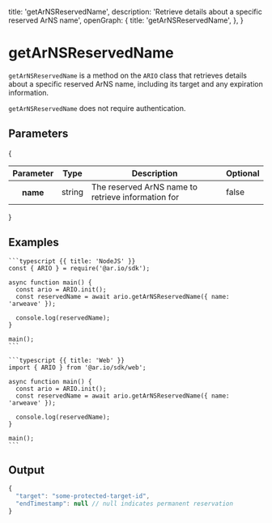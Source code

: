 
  title: 'getArNSReservedName',
  description: 'Retrieve details about a specific reserved ArNS name',
  openGraph: {
    title: 'getArNSReservedName',
  },
}


# getArNSReservedName

`getArNSReservedName` is a method on the `ARIO` class that retrieves details about a specific reserved ArNS name, including its target and any expiration information.

`getArNSReservedName` does not require authentication.

## Parameters

{

<div style={{ textAlign: 'center' }}>
  <table className="inline-table">
    <thead>
      <tr>
        <th>Parameter</th>
        <th>Type</th>
        <th>Description</th>
        <th>Optional</th>
      </tr>
    </thead>
    <tbody>
      <tr>
        <th>name</th>
        <td>string</td>
        <td>The reserved ArNS name to retrieve information for</td>
        <td>false</td>
      </tr>
    </tbody>
  </table>
</div>
}

## Examples

<CodeGroup title="getArNSReservedName">

    ```typescript {{ title: 'NodeJS' }}
    const { ARIO } = require('@ar.io/sdk');

    async function main() {
      const ario = ARIO.init();
      const reservedName = await ario.getArNSReservedName({ name: 'arweave' });

      console.log(reservedName);
    }

    main();
    ```

    ```typescript {{ title: 'Web' }}
    import { ARIO } from '@ar.io/sdk/web';

    async function main() {
      const ario = ARIO.init();
      const reservedName = await ario.getArNSReservedName({ name: 'arweave' });

      console.log(reservedName);
    }

    main();
    ```

</CodeGroup>

## Output

```js
{
  "target": "some-protected-target-id",
  "endTimestamp": null // null indicates permanent reservation
}
```
